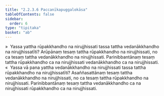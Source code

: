 ```yaml
---
title: "2.2.3.6 Paccanīkapuggalokāsa"
tableOfContents: false
sidebar:
  order: 6
type: "tipitaka"
basket: "ab"
---
```



<DynamicBreadcrumb />

<Division number="121">

<Paragraph number="719">
»  Yassa yattha rūpakkhandho na nirujjhissati tassa tattha vedanākkhandho na nirujjhissatīti?
</Paragraph>

<Paragraph number="720">
Arūpānaṃ tesaṃ tattha rūpakkhandho na nirujjhissati, no ca tesaṃ tattha vedanākkhandho na nirujjhissati. Parinibbantānaṃ tesaṃ tattha rūpakkhandho ca na nirujjhissati vedanākkhandho ca na nirujjhissati.
</Paragraph>

<Paragraph number="721">
«  Yassa vā pana yattha vedanākkhandho na nirujjhissati tassa tattha rūpakkhandho na nirujjhissatīti?
</Paragraph>

<Paragraph number="722">
Asaññasattānaṃ tesaṃ tattha vedanākkhandho na nirujjhissati, no ca tesaṃ tattha rūpakkhandho na nirujjhissati. Parinibbantānaṃ tesaṃ tattha vedanākkhandho ca na nirujjhissati rūpakkhandho ca na nirujjhissati.
</Paragraph>
</Division>